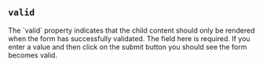 
## `valid`
<Split>
  The `valid` property indicates that the child content
  should only be rendered when the form has successfully validated.
  <TryItOut>
    The field here is required.  If you enter a value and then click on
    the submit button you should see the form becomes valid.
  </TryItOut>
</Split>
<Example
  Component={Valid}
  code={ValidSrc}
  caption="valid"
  undent={2}
  expand
/>


